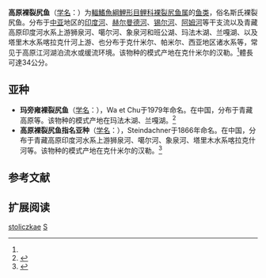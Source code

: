 {{Speciesbox
| name = 高原裸裂尻鱼
| status = NE
| status_system = IUCN3.1
| image = 
| genus = Schizopygopsis
| species = stoliczkae
| authority = Steindachner, 1866<ref name='id6256'>{{cite web| url =http://www.bioinfo.cn/db05/BjdwSpecies.php?action=view&id=6256| title =高原裸裂尻鱼| work =中国动物物种编目数据库| publisher =中国科学院微生物研究所| author =中国科学院动物研究所| accessdate =2009-04-11| deadurl =yes| archiveurl =https://web.archive.org/web/20160305004532/http://www.bioinfo.cn/db05/BjdwSpecies.php?action=view&id=6256| archivedate =2016-03-05}}</ref>
| synonyms = *''Gymnocypris biswasi''<br /><small>Talwar, 1977</small>
*''Schizopygopsis sewerzowi''<br /><small>Herzenstein, 1891</small>
*''Schizopygopsis stoliczkae''<br /><small>Steindachner, 1866</small>
}}

'''高原裸裂尻鱼'''（[[学名|学名]]：{{lang|la|''Schizopygopsis stoliczkae''}}）为[[輻鰭魚綱|輻鰭魚綱]][[鯉形目|鯉形目]][[鲤科|鲤科]][[裸裂尻鱼属|裸裂尻鱼属]]的[[鱼类|鱼类]]，俗名斯氏裸裂尻鱼。分布于[[中亚|中亚]]地区的[[印度河|印度河]]、[[赫尔曼德河|赫尔曼德河]]、[[锡尔河|锡尔河]]、[[阿姆河|阿姆河]]等干支流以及青藏高原印度河水系上游狮泉河、噶尔河、象泉河和班公湖、玛法木湖、兰嘎湖、以及塔里木水系喀拉克什河上游、也分布于克什米尔、帕米尔、西亚地区诸水系等，常见于高原江河湖泊流水或缓流环境。该物种的模式产地在克什米尔的汉勒。<ref name='id6256'/>體長可達34公分。

==亚种==
*'''玛旁雍裸裂尻鱼'''（[[学名|学名]]：{{lang|la|''Schizopygopsis stoliczkae maphamyumensis''}}），Wa et Chu于1979年命名。在中国，分布于青藏高原等。该物种的模式产地在玛法木湖、兰嘎湖。<ref name='id6257'>{{cite web| url =http://www.bioinfo.cn/db05/BjdwSpecies.php?action=view&id=6257| title =玛旁雍裸裂尻鱼| work =中国动物物种编目数据库| publisher =中国科学院微生物研究所| author =中国科学院动物研究所| accessdate =2009-04-11| deadurl =yes| archiveurl =https://web.archive.org/web/20160305080344/http://www.bioinfo.cn/db05/BjdwSpecies.php?action=view&id=6257| archivedate =2016-03-05}}</ref>
*'''高原裸裂尻鱼指名亚种'''（[[学名|学名]]：{{lang|la|''Schizopygopsis stoliczkae stoliczkae''}}），Steindachner于1866年命名。在中国，分布于青藏高原印度河水系上游狮泉河、噶尔河、象泉河、塔里木水系喀拉克什河等。该物种的模式产地在克什米尔的汉勒。<ref name='id6258'>{{cite web| url =http://www.bioinfo.cn/db05/BjdwSpecies.php?action=view&id=6258| title =高原裸裂尻鱼指名亚种| work =中国动物物种编目数据库| publisher =中国科学院微生物研究所| author =中国科学院动物研究所| accessdate =2009-04-11| deadurl =yes| archiveurl =https://web.archive.org/web/20160305103250/http://www.bioinfo.cn/db05/BjdwSpecies.php?action=view&id=6258| archivedate =2016-03-05}}</ref>

== 参考文献 ==
{{reflist}}

== 扩展阅读 ==
{{refbegin}}
{{wikispecies-inline|Schizopygopsis stoliczkae|高原裸裂尻鱼}}
{{refend}}
{{Taxonbar|from=Q921035}}

[[Category:裸裂尻鱼属|stoliczkae]]
[[Category:1866年描述的魚類|S]]